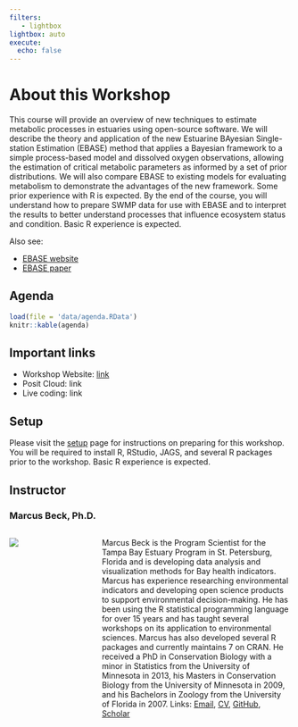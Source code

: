```yaml
---
filters:
   - lightbox
lightbox: auto
execute:
  echo: false
---
```


# About this Workshop {.unnumbered}

This course will provide an overview of new techniques to estimate metabolic processes in estuaries using open-source software. We will describe the theory and application of the new Estuarine BAyesian Single-station Estimation (EBASE) method that applies a Bayesian framework to a simple process-based model and dissolved oxygen observations, allowing the estimation of critical metabolic parameters as informed by a set of prior distributions.  We will also compare EBASE to existing models for evaluating metabolism to demonstrate the advantages of the new framework.  Some prior experience with R is expected.  By the end of the course, you will understand how to prepare SWMP data for use with EBASE and to interpret the results to better understand processes that influence ecosystem status and condition. Basic R experience is expected.

Also see:

-   [EBASE website](https://tbep-tech.github.io/ebase){target="_blank"}
-   [EBASE paper](https://doi.org/10.1002/lom3.10620){target="_blank"}

## Agenda {.unnumbered}

```r
load(file = 'data/agenda.RData')
knitr::kable(agenda)
```

## Important links {.unnumbered}

* Workshop Website: [link](https://fawda123.github.io/ebase-training){target="_blank"}
* Posit Cloud: link
* Live coding: link

## Setup {.unnumbered}

Please visit the [setup](setup.qmd) page for instructions on preparing for this workshop. You will be required to install R, RStudio, JAGS, and several R packages prior to the workshop. Basic R experience is expected.

## Instructor {.unnumbered}

### Marcus Beck, Ph.D.

::: columns

::: {.column width="30%"}
![](figs/headshot_marcus.jpg)
:::

::: {.column .p-right width="70%"}
Marcus Beck is the Program Scientist for the Tampa Bay Estuary Program in St. Petersburg, Florida and is developing data analysis and visualization methods for Bay health indicators. Marcus has experience researching environmental indicators and developing open science products to support environmental decision-making. He has been using the R statistical programming language for over 15 years and has taught several workshops on its application to environmental sciences. Marcus has also developed several R packages and currently maintains 7 on CRAN. He received a PhD in Conservation Biology with a minor in Statistics from the University of Minnesota in 2013, his Masters in Conservation Biology from the University of Minnesota in 2009, and his Bachelors in Zoology from the University of Florida in 2007. Links: [Email](mailto:mbeck@tbep.org){target="_blank"}, [CV](https://github.com/fawda123/CV/blob/master/Beck_CV.pdf){target="_blank"}, [GitHub](https://github.com/fawda123){target="_blank"}, [Scholar](https://scholar.google.com/citations?user=9ZDDQ_8AAAAJ&hl=en&authuser=2){target="_blank"}
:::

:::
